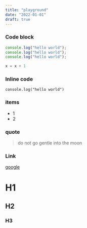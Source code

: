 ```yaml
---
title: "playground"
date: "2022-01-01"
draft: true
---
```


### Code block

```js
console.log("hello world");
console.log("hello world");
console.log("hello world");
```

```python
x = x + 1
```

### Inline code

`console.log("hello world")`

### items

- 1
- 2

### quote

> do not go gentle into the moon

### Link

[google](https://google.com)

# H1

## H2

### H3

